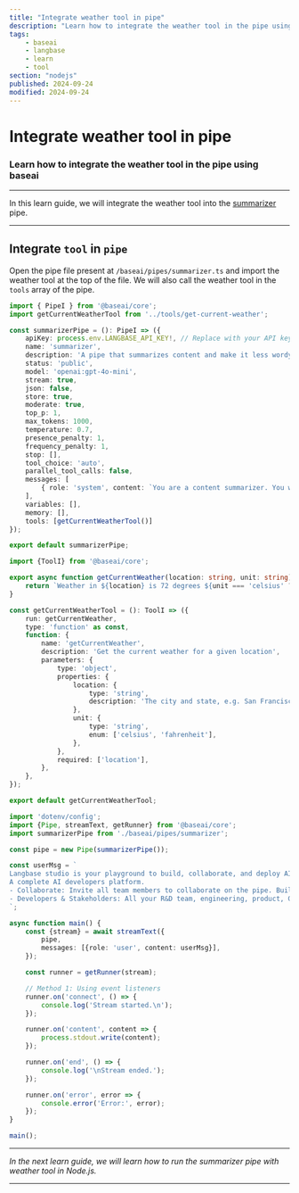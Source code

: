 ```yaml
---
title: "Integrate weather tool in pipe"
description: "Learn how to integrate the weather tool in the pipe using BaseAI in your Node.js project."
tags:
    - baseai
    - langbase
    - learn
    - tool
section: "nodejs"
published: 2024-09-24
modified: 2024-09-24
---
```


# Integrate weather tool in pipe

### Learn how to integrate the weather tool in the pipe using baseai

---

In this learn guide, we will integrate the weather tool into the [summarizer](/learn/nodejs/configure-pipe) pipe.

---

## Integrate `tool` in `pipe`

Open the pipe file present at `/baseai/pipes/summarizer.ts` and import the weather tool at the top of the file. We will also call the weather tool in the `tools` array of the pipe.

<CodeGroup exampleTitle="Current weather tool" title="Configure the weather tool">

```ts {{ title: './baseai/pipes/summarizer.ts' }}
import { PipeI } from '@baseai/core';
import getCurrentWeatherTool from '../tools/get-current-weather';

const summarizerPipe = (): PipeI => ({
	apiKey: process.env.LANGBASE_API_KEY!, // Replace with your API key https://langbase.com/docs/api-reference/api-keys
	name: 'summarizer',
	description: 'A pipe that summarizes content and make it less wordy',
	status: 'public',
	model: 'openai:gpt-4o-mini',
	stream: true,
	json: false,
	store: true,
	moderate: true,
	top_p: 1,
	max_tokens: 1000,
	temperature: 0.7,
	presence_penalty: 1,
	frequency_penalty: 1,
	stop: [],
	tool_choice: 'auto',
	parallel_tool_calls: false,
	messages: [
		{ role: 'system', content: `You are a content summarizer. You will summarize content without loosing context into less wordy to the point version.` },
	],
	variables: [],
    memory: [],
    tools: [getCurrentWeatherTool()]
});

export default summarizerPipe;
```

```ts {{ title: './baseai/tools/get-current-weather.ts' }}
import {ToolI} from '@baseai/core';

export async function getCurrentWeather(location: string, unit: string) {
	return `Weather in ${location} is 72 degrees ${unit === 'celsius' ? 'Celsius' : 'Fahrenheit'}`;
}

const getCurrentWeatherTool = (): ToolI => ({
	run: getCurrentWeather,
	type: 'function' as const,
	function: {
		name: 'getCurrentWeather',
		description: 'Get the current weather for a given location',
		parameters: {
			type: 'object',
			properties: {
				location: {
					type: 'string',
					description: 'The city and state, e.g. San Francisco, CA',
				},
				unit: {
					type: 'string',
					enum: ['celsius', 'fahrenheit'],
				},
			},
			required: ['location'],
		},
	},
});

export default getCurrentWeatherTool;
```

```ts {{ title: 'index.ts' }}
import 'dotenv/config';
import {Pipe, streamText, getRunner} from '@baseai/core';
import summarizerPipe from './baseai/pipes/summarizer';

const pipe = new Pipe(summarizerPipe());

const userMsg = `
Langbase studio is your playground to build, collaborate, and deploy AI. It allows you to experiment with your pipes in real-time, with real data, store messages, version your prompts, and truly helps you take your idea from building prototypes to deployed in production with LLMOps on usage, cost, and quality.
A complete AI developers platform.
- Collaborate: Invite all team members to collaborate on the pipe. Build AI together.
- Developers & Stakeholders: All your R&D team, engineering, product, GTM (marketing and sales), literally invlove every stakeholder can collaborate on the same pipe. It's like a powerful version of GitHub x Google Docs for AI. A complete AI developers platform.
`;

async function main() {
	const {stream} = await streamText({
		pipe,
		messages: [{role: 'user', content: userMsg}],
	});

	const runner = getRunner(stream);

	// Method 1: Using event listeners
	runner.on('connect', () => {
		console.log('Stream started.\n');
	});

	runner.on('content', content => {
		process.stdout.write(content);
	});

	runner.on('end', () => {
		console.log('\nStream ended.');
	});

	runner.on('error', error => {
		console.error('Error:', error);
	});
}

main();
```

</CodeGroup>

---

_In the next learn guide, we will learn how to run the summarizer pipe with weather tool in Node.js._

---
